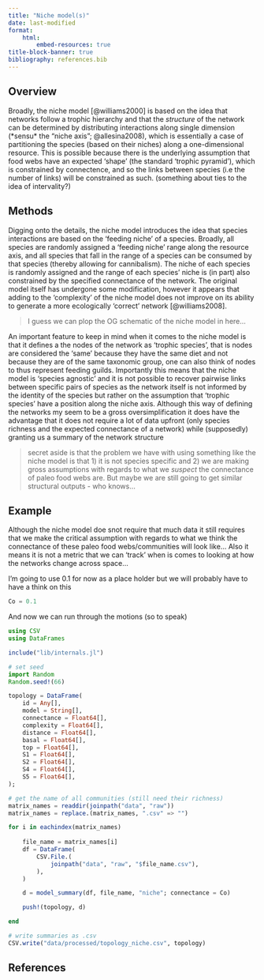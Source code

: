 ```yaml
---
title: "Niche model(s)"
date: last-modified
format:
    html:
        embed-resources: true
title-block-banner: true
bibliography: references.bib
---
```


## Overview

Broadly, the niche model [@williams2000] is based on the idea that networks follow a trophic hierarchy and that the *structure* of the network can be determined by distributing interactions along single dimension (\*sensu\* the “niche axis”; @allesina2008), which is essentially a case of partitioning the species (based on their niches) along a one-dimensional resource. This is possible because there is the underlying assumption that food webs have an expected 'shape' (the standard 'trophic pyramid'), which is constrained by connectence, and so the links between species (i.e the number of links) will be constrained as such. (something about ties to the idea of intervality?)

## Methods

Digging onto the details, the niche model introduces the idea that species interactions are based on the 'feeding niche' of a species. Broadly, all species are randomly assigned a 'feeding niche' range along the resource axis, and all species that fall in the range of a species can be consumed by that species (thereby allowing for cannibalism). The niche of each species is randomly assigned and the range of each species' niche is (in part) also constrained by the specified connectance of the network. The original model itself has undergone some modification, however it appears that adding to the 'complexity' of the niche model does not improve on its ability to generate a more ecologically 'correct' network [@williams2008].

> I guess we can plop the OG schematic of the niche model in here...

An important feature to keep in mind when it comes to the niche model is that it defines a the nodes of the network as 'trophic species', that is nodes are considered the 'same' because they have the same diet and not because they are of the same taxonomic group, one can also think of nodes to thus represent feeding guilds. Importantly this means that the niche model is 'species agnostic' and it is not possible to recover pairwise links between specific pairs of species as the network itself is not informed by the identity of the species but rather on the assumption that 'trophic species' have a position along the niche axis. Although this way of defining the networks my seem to be a gross oversimplification it does have the advantage that it does not require a lot of data upfront (only species richness and the expected connectance of a network) while (supposedly) granting us a summary of the network structure

> secret aside is that the problem we have with using something like the niche model is that 1) it is not species specific and 2) we are making gross assumptions with regards to what we *suspect* the connectance of paleo food webs are. But maybe we are still going to get similar structural outputs - who knows...

## Example

Although the niche model doe snot require that much data it still requires that we make the critical assumption with regards to what we think the connectance of these paleo food webs/communities will look like... Also it means it is not a metric that we can 'track' when is comes to looking at how the networks change across space...

I'm going to use 0.1 for now as a place holder but we will probably have to have a think on this

```julia

Co = 0.1

```

And now we can run through the motions (so to speak)

```julia

using CSV
using DataFrames

include("lib/internals.jl")

# set seed
import Random
Random.seed!(66)

topology = DataFrame(
    id = Any[],
    model = String[],
    connectance = Float64[],
    complexity = Float64[],
    distance = Float64[],
    basal = Float64[],
    top = Float64[],
    S1 = Float64[],
    S2 = Float64[],
    S4 = Float64[],
    S5 = Float64[],
);

# get the name of all communities (still need their richness)
matrix_names = readdir(joinpath("data", "raw"))
matrix_names = replace.(matrix_names, ".csv" => "")

for i in eachindex(matrix_names)
    
    file_name = matrix_names[i]
    df = DataFrame(
        CSV.File.(
            joinpath("data", "raw", "$file_name.csv"),
        ),
    )

    d = model_summary(df, file_name, "niche"; connectance = Co)

    push!(topology, d)

end

# write summaries as .csv
CSV.write("data/processed/topology_niche.csv", topology)

```

## References {.unnumbered}

::: {#refs}
:::